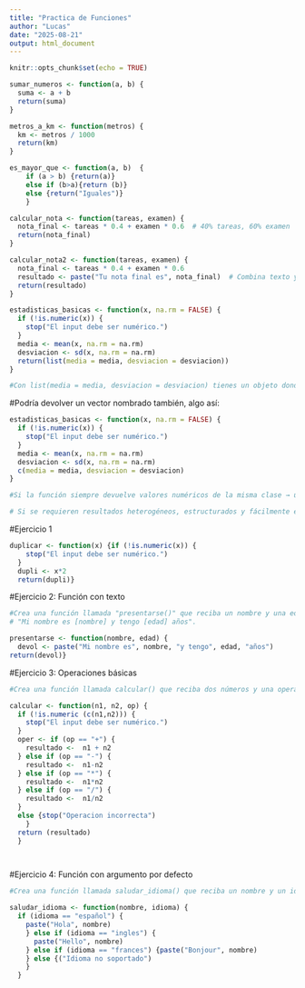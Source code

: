 ```yaml
---
title: "Practica de Funciones"
author: "Lucas"
date: "2025-08-21"
output: html_document
---
```


```r
knitr::opts_chunk$set(echo = TRUE)
```

```r
sumar_numeros <- function(a, b) {
  suma <- a + b
  return(suma)
}

```

```r
metros_a_km <- function(metros) {
  km <- metros / 1000
  return(km)
}

```


```r
es_mayor_que <- function(a, b)  {
    if (a > b) {return(a)} 
    else if (b>a){return (b)}
    else {return("Iguales")}
    }
```

```r
calcular_nota <- function(tareas, examen) {
  nota_final <- tareas * 0.4 + examen * 0.6  # 40% tareas, 60% examen
  return(nota_final)
}

```

```r
calcular_nota2 <- function(tareas, examen) {
  nota_final <- tareas * 0.4 + examen * 0.6
  resultado <- paste("Tu nota final es", nota_final)  # Combina texto y valor
  return(resultado)
}
```

```r
estadisticas_basicas <- function(x, na.rm = FALSE) {
  if (!is.numeric(x)) {
    stop("El input debe ser numérico.")
  }
  media <- mean(x, na.rm = na.rm)
  desviacion <- sd(x, na.rm = na.rm)
  return(list(media = media, desviacion = desviacion))
}

#Con list(media = media, desviacion = desviacion) tienes un objeto donde cada componente está etiquetado. Al llamar la función, puedes acceder por nombre:


```


#Podría devolver un vector nombrado también, algo así:
```r
estadisticas_basicas <- function(x, na.rm = FALSE) {
  if (!is.numeric(x)) {
    stop("El input debe ser numérico.")
  }
  media <- mean(x, na.rm = na.rm)
  desviacion <- sd(x, na.rm = na.rm)
  c(media = media, desviacion = desviacion)
}

#Si la función siempre devuelve valores numéricos de la misma clase → usa un vector nombrado.

# Si se requieren resultados heterogéneos, estructurados y fácilmente extensibles →  una lista (recomendado en la mayoría de funciones estadísticas).

```

#Ejercicio 1
```r
duplicar <- function(x) {if (!is.numeric(x)) {
    stop("El input debe ser numérico.")
  }
  dupli <- x*2
  return(dupli)}
```


#Ejercicio 2: Función con texto
```r
#Crea una función llamada "presentarse()" que reciba un nombre y una edad, y devuelva un mensaje como:
# "Mi nombre es [nombre] y tengo [edad] años".

presentarse <- function(nombre, edad) {
  devol <- paste("Mi nombre es", nombre, "y tengo", edad, "años")
return(devol)}

```

#Ejercicio 3: Operaciones básicas
```r
#Crea una función llamada calcular() que reciba dos números y una operación ("+", "-", "*", "/") y devuelvael resultado

calcular <- function(n1, n2, op) {
  if (!is.numeric (c(n1,n2))) {
    stop("El input debe ser numérico.")
  }
  oper <- if (op == "+") {
    resultado <-  n1 + n2
  } else if (op == "-") {
    resultado <-  n1-n2
  } else if (op == "*") {
    resultado <-  n1*n2
  } else if (op == "/") {
    resultado <-  n1/n2
  }
  else {stop("Operacion incorrecta")
    } 
  return (resultado)
  }

  
```


#Ejercicio 4: Función con argumento por defecto
```r
#Crea una función llamada saludar_idioma() que reciba un nombre y un idioma (por defecto "español"), y devuelva un saludo en ese idioma.

saludar_idioma <- function(nombre, idioma) {
  if (idioma == "español") {
    paste("Hola", nombre)
    } else if (idioma == "ingles") {
      paste("Hello", nombre) 
    } else if (idioma == "frances") {paste("Bonjour", nombre)
    } else {("Idioma no soportado")
    } 
  }

```

